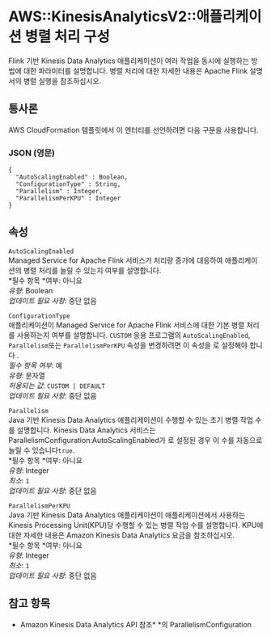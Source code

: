 # AWS::KinesisAnalyticsV2::애플리케이션 병렬 처리 구성

Flink 기반 Kinesis Data Analytics 애플리케이션이 여러 작업을 동시에 실행하는 방법에 대한 파라미터를 설명합니다. 병렬 처리에 대한 자세한 내용은 Apache Flink 설명서의 병렬 실행을 참조하십시오.

## 통사론

AWS CloudFormation 템플릿에서 이 엔터티를 선언하려면 다음 구문을 사용합니다.

### JSON (영문)

```
{
  "AutoScalingEnabled" : Boolean,
  "ConfigurationType" : String,
  "Parallelism" : Integer,
  "ParallelismPerKPU" : Integer
}
```

## 속성

`AutoScalingEnabled`  
Managed Service for Apache Flink 서비스가 처리량 증가에 대응하여 애플리케이션의 병렬 처리를 늘릴 수 있는지 여부를 설명합니다.  
*필수 항목 *여부: 아니요  
_유형_: Boolean  
_업데이트 필요 사항_: 중단 없음

`ConfigurationType`  
애플리케이션이 Managed Service for Apache Flink 서비스에 대한 기본 병렬 처리를 사용하는지 여부를 설명합니다. `CUSTOM` 응용 프로그램의 `AutoScalingEnabled`, `Parallelism`또는 `ParallelismPerKPU` 속성을 변경하려면 이 속성을 로 설정해야 합니다 .  
_필수 항목 여부_: 예  
_유형_: 문자열  
_허용되는 값_: `CUSTOM | DEFAULT`  
_업데이트 필요 사항_: 중단 없음

`Parallelism`  
Java 기반 Kinesis Data Analytics 애플리케이션이 수행할 수 있는 초기 병렬 작업 수를 설명합니다. Kinesis Data Analytics 서비스는 ParallelismConfiguration:AutoScalingEnabled가 로 설정된 경우 이 수를 자동으로 늘릴 수 있습니다`true`.  
*필수 항목 *여부: 아니요  
_유형_: Integer  
_최소_: `1`  
_업데이트 필요 사항_: 중단 없음

`ParallelismPerKPU`  
Java 기반 Kinesis Data Analytics 애플리케이션이 애플리케이션에서 사용하는 Kinesis Processing Unit(KPU)당 수행할 수 있는 병렬 작업 수를 설명합니다. KPU에 대한 자세한 내용은 Amazon Kinesis Data Analytics 요금을 참조하십시오.  
*필수 항목 *여부: 아니요  
_유형_: Integer  
_최소_: `1`  
_업데이트 필요 사항_: 중단 없음

## 참고 항목

- Amazon Kinesis Data Analytics API 참조\* \*의 ParallelismConfiguration

